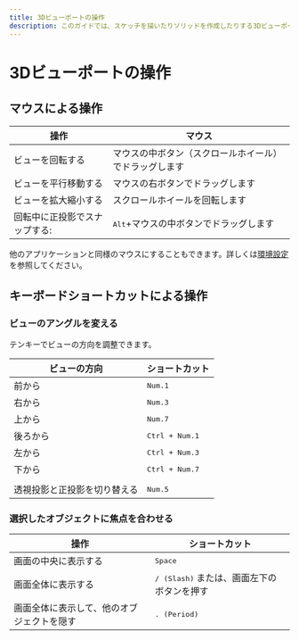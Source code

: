 ```yaml
---
title: 3Dビューポートの操作
description: このガイドでは、スケッチを描いたりソリッドを作成したりする3Dビューポートの操作方法を説明します。
---
```


# 3Dビューポートの操作

## マウスによる操作

| 操作                          | マウス                                                 |
| ----------------------------- | ------------------------------------------------------ |
| ビューを回転する              | マウスの中ボタン（スクロールホイール）でドラッグします |
| ビューを平行移動する          | マウスの右ボタンでドラッグします                       |
| ビューを拡大縮小する          | スクロールホイールを回転します                      |
| 回転中に正投影でスナップする: | <kbd>Alt</kbd>+マウスの中ボタンでドラッグします     |


他のアプリケーションと同様のマウスにすることもできます。詳しくは[環境設定](./preferences)を参照してください。

## キーボードショートカットによる操作

### ビューのアングルを変える

テンキーでビューの方向を調整できます。

| ビューの方向                 | ショートカット          |
| ---------------------------- | ----------------------- |
| 前から                       | <kbd>Num.1</kbd>        |
| 右から                       | <kbd>Num.3</kbd>        |
| 上から                       | <kbd>Num.7</kbd>        |
| 後ろから                     | <kbd>Ctrl + Num.1</kbd> |
| 左から                       | <kbd>Ctrl + Num.3</kbd> |
| 下から                       | <kbd>Ctrl + Num.7</kbd> |
|                              |                         |
| 透視投影と正投影を切り替える | <kbd>Num.5</kbd>        |

### 選択したオブジェクトに焦点を合わせる

| 操作                                       | ショートカット                                                             |
| ------------------------------------------ | -------------------------------------------------------------------------- |
| 画面の中央に表示する                       | <kbd>Space</kbd>                                                           |
| 画面全体に表示する                         | <kbd>/ (Slash)</kbd> または、画面左下のボタン<ButtonIcon type="button-focus" />を押す |
| 画面全体に表示して、他のオブジェクトを隠す | <kbd>. (Period)</kbd>                                                      |







